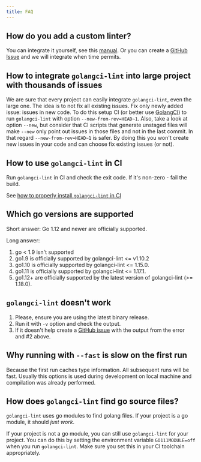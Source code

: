 ```yaml
---
title: FAQ
---
```


## How do you add a custom linter?

You can integrate it yourself, see this [manual](/contributing/new-linters/).
Or you can create a [GitHub Issue](https://github.com/golangci/golangci-lint/issues/new) and we will integrate when time permits.

## How to integrate `golangci-lint` into large project with thousands of issues

We are sure that every project can easily integrate `golangci-lint`, even the large one. The idea is to not fix all existing issues. Fix only newly added issue: issues in new code. To do this setup CI (or better use [GolangCI](https://golangci.com)) to run `golangci-lint` with option `--new-from-rev=HEAD~1`. Also, take a look at option `--new`, but consider that CI scripts that generate unstaged files will make `--new` only point out issues in those files and not in the last commit. In that regard `--new-from-rev=HEAD~1` is safer.
By doing this you won't create new issues in your code and can choose fix existing issues (or not).

## How to use `golangci-lint` in CI

Run `golangci-lint` in CI and check the exit code. If it's non-zero - fail the build.

See [how to properly install `golangci-lint` in CI](/usage/install#ci-installation)

## Which go versions are supported

Short answer: Go 1.12 and newer are officially supported.

Long answer:

1. go < 1.9 isn't supported
2. go1.9 is officially supported by golangci-lint <= v1.10.2
3. go1.10 is officially supported by golangci-lint <= 1.15.0.
4. go1.11 is officially supported by golangci-lint <= 1.17.1.
5. go1.12+ are officially supported by the latest version of golangci-lint (>= 1.18.0).

## `golangci-lint` doesn't work

1. Please, ensure you are using the latest binary release.
2. Run it with `-v` option and check the output.
3. If it doesn't help create a [GitHub issue](https://github.com/golangci/golangci-lint/issues/new) with the output from the error and #2 above.

## Why running with `--fast` is slow on the first run

Because the first run caches type information. All subsequent runs will be fast.
Usually this options is used during development on local machine and compilation was already performed.

## How does `golangci-lint` find go source files?

`golangci-lint` uses go modules to find golang files. If your project is a go module, it should *just work*.

If your project is not a go module, you can still use `golangci-lint` for your project. You can do this by setting the environment variable `GO111MODULE=off` when you run `golangci-lint`. Make sure you set this in your CI toolchain appropriately.
